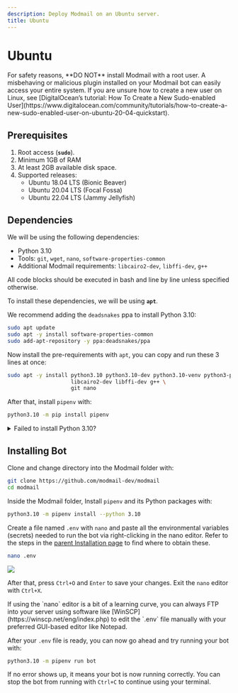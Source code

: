 ```yaml
---
description: Deploy Modmail on an Ubuntu server.
title: Ubuntu
---
```



# Ubuntu

<Callout emoji="⚠️" type="warning">
For safety reasons, **DO NOT** install Modmail with a root user. A misbehaving or malicious plugin installed on your Modmail bot can easily access your entire system. If you are unsure how to create a new user on Linux, see [DigitalOcean’s tutorial: How To Create a New Sudo-enabled User](https://www.digitalocean.com/community/tutorials/how-to-create-a-new-sudo-enabled-user-on-ubuntu-20-04-quickstart).
</Callout>

## Prerequisites

1. Root access (**`sudo`**).
2. Minimum 1GB of RAM
3. At least 2GB available disk space.
4. Supported releases:
   * Ubuntu 18.04 LTS (Bionic Beaver)
   * Ubuntu 20.04 LTS (Focal Fossa)
   * Ubuntu 22.04 LTS (Jammy Jellyfish)

## Dependencies

We will be using the following dependencies:

* Python 3.10
* Tools: `git`, `wget`, `nano`, `software-properties-common`
* Additional Modmail requirements: `libcairo2-dev`, `libffi-dev`, `g++`

<Callout emoji="ℹ️" type="info">
All code blocks should be executed in bash and line by line unless specified otherwise.
</Callout>

To install these dependencies, we will be using **`apt`**.

We recommend adding the `deadsnakes` ppa to install Python 3.10:

```bash
sudo apt update
sudo apt -y install software-properties-common
sudo add-apt-repository -y ppa:deadsnakes/ppa
```

Now install the pre-requirements with `apt`, you can copy and run these 3 lines at once:

```bash
sudo apt -y install python3.10 python3.10-dev python3.10-venv python3-pip \
                    libcairo2-dev libffi-dev g++ \
                    git nano
```

After that, install `pipenv` with:

```bash
python3.10 -m pip install pipenv
```

<details>

<summary>Failed to install Python 3.10?</summary>

You can manually compile Python instead of adding using the Deadsnakes PPA. Compiling Python may take a while (est. 5-10 minutes)

```bash
sudo apt update && sudo apt upgrade -y  # Update and upgrade all packages
sudo apt install -y software-properties-common \
                    libcairo2-dev libffi-dev g++ \
                    git wget nano \
                    build-essential zlib1g-dev libncurses5-dev \
                    libgdbm-dev libnss3-dev libssl-dev \
                    libreadline-dev libffi-dev libsqlite3-dev libbz2-dev
wget https://www.python.org/ftp/python/3.10.9/Python-3.10.9.tgz
tar xzf Python-3.10.9.tgz
cd Python-3.10.9
./configure --enable-optimizations 
make altinstall
```

</details>

## Installing Bot

Clone and change directory into the Modmail folder with:

```bash
git clone https://github.com/modmail-dev/modmail
cd modmail
```

Inside the Modmail folder, Install `pipenv` and its Python packages with:

```bash
python3.10 -m pipenv install --python 3.10
```

Create a file named `.env` with `nano` and paste all the environmental variables (secrets) needed to run the bot via right-clicking in the nano editor. Refer to the steps in the [parent Installation page](../#preparing-your-environmental-variables) to find where to obtain these.

```bash
nano .env
```

![](../../assets/vps-env.png)

After that, press `Ctrl+O` and `Enter` to save your changes. Exit the `nano` editor with `Ctrl+X`.

<Callout emoji="ℹ️" type="info">
If using the `nano` editor is a bit of a learning curve, you can always FTP into your server using software like [WinSCP](https://winscp.net/eng/index.php) to edit the `.env` file manually with your preferred GUI-based editor like Notepad.
</Callout>

After your `.env` file is ready, you can now go ahead and try running your bot with:

```bash
python3.10 -m pipenv run bot
```

If no error shows up, it means your bot is now running correctly. You can stop the bot from running with `Ctrl+C` to continue using your terminal.
